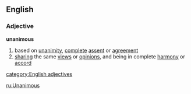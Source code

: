 ==English==
===Adjective===
'''unanimous'''
#based on [[unanimity]], [[complete]] [[assent]] or [[agreement]]
#[[sharing]] the same [[view]]s or [[opinion]]s, and being in complete [[harmony]] or [[accord]]
[[category:English adjectives]]

[[ru:Unanimous]]